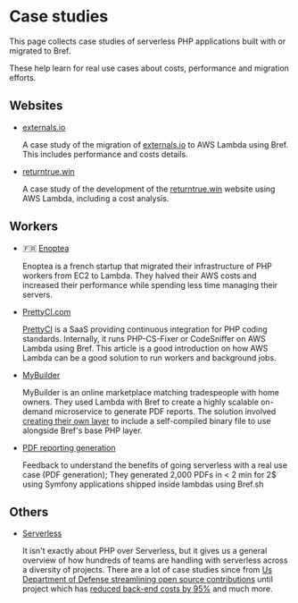 
# Case studies

This page collects case studies of serverless PHP applications built with or migrated to Bref.

These help learn for real use cases about costs, performance and migration efforts.

## Websites

- [externals.io](https://mnapoli.fr/serverless-case-study-externals/)

  A case study of the migration of [externals.io](https://externals.io/) to AWS Lambda using Bref. This includes performance and costs details.

- [returntrue.win](https://mnapoli.fr/serverless-case-study-returntrue/)

  A case study of the development of the [returntrue.win](https://returntrue.win/) website using AWS Lambda, including a cost analysis.

## Workers

- 🇫🇷 [Enoptea](https://www.enoptea.fr/serverless-et-php/)

  Enoptea is a french startup that migrated their infrastructure of PHP workers from EC2 to Lambda. They halved their AWS costs and increased their performance while spending less time managing their servers.

- [PrettyCI.com](https://mnapoli.fr/serverless-case-study-prettyci/)

  [PrettyCI](https://prettyci.com/) is a SaaS providing continuous integration for PHP coding standards. Internally, it runs PHP-CS-Fixer or CodeSniffer on AWS Lambda using Bref. This article is a good introduction on how AWS Lambda can be a good solution to run workers and background jobs.

- [MyBuilder](https://mybuilder.com)

  MyBuilder is an online marketplace matching tradespeople with home owners. They used Lambda with Bref to create a highly scalable on-demand microservice to generate PDF reports. The solution involved [creating their own layer](https://tech.mybuilder.com/compiling-wkhtmltopdf-aws-lambda-with-bref-easier-than-you-think/) to include a self-compiled binary file to use alongside Bref's base PHP layer.

- [PDF reporting generation](https://devops-life.com/blog/2020/03/06/how-serverless-saved-us-for-$2-with-bref-sh/)

  Feedback to understand the benefits of going serverless with a real use case (PDF generation);
They generated 2,000 PDFs in &lt; 2 min for 2$ using Symfony applications shipped inside lambdas using Bref.sh

## Others

- [Serverless](https://serverless.com/learn/case-studies/)

  It isn't exactly about PHP over Serverless, but it gives us a general overview of how hundreds of teams are handling with serverless across a diversity of projects. There are a lot of case studies since from [Us Department of Defense streamlining open source contributions](https://serverless.com/blog/dept-of-defense-doc-bot/) until project which has [reduced back-end costs by 95%](https://serverless.com/blog/abstract-partner-program-announcement/) and much more.
